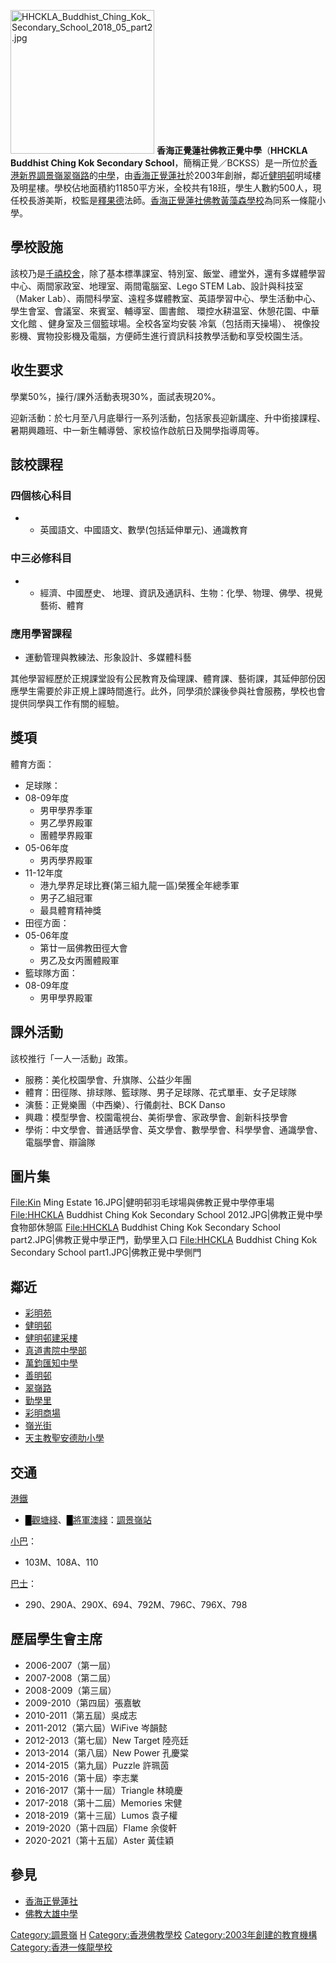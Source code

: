 {{Infobox School
| name = 香海正覺蓮社 佛教正覺中學
| other_name =HHCKLA Buddhist Ching Kok Secondary School
|image=[[File:HHCKLA_Buddhist_Ching_Kok_Secondary_School_2018_05_part1.jpg|300px]]
| motto = 覺正行儀
| established = 2003年
| type = 津貼中學
| affiliation = [[香海正覺蓮社|香海正覺蓮社]]
| district = [[西貢區|西貢區]]
| grades = 6
| Chancellor = [[釋果德|釋果德]]法師
| principal = 劉耀增(2003-2011)<br>游美斯(2011-)
| house = 覺(紅)、正(黃)、行(綠)、儀(橙)
| location = [[新界|新界]][[西貢區|西貢區]][[調景嶺|調景嶺]][[翠嶺路|翠嶺路]]38號 (請由[[勤學里|勤學里]]正門進入)
| information = 2246 3383
| fax = 2246 3283
| website = http://www.bckss.edu.hk/
| other = 
}}
[[File:HHCKLA_Buddhist_Ching_Kok_Secondary_School_2018_05_part2.jpg|230px]]
'''香海正覺蓮社佛教正覺中學'''（'''HHCKLA Buddhist Ching Kok Secondary School'''，簡稱正覺／BCKSS）是一所位於[[香港|香港]][[新界|新界]][[調景嶺|調景嶺]][[翠嶺路|翠嶺路]]的[[中學|中學]]，由[[香海正覺蓮社|香海正覺蓮社]]於2003年創辦，鄰近[[健明邨|健明邨]]明域樓及明星樓。學校佔地面積約11850平方米，全校共有18班，學生人數約500人，現任校長游美斯，校監是[[釋果德|釋果德]]法師。[[香海正覺蓮社佛教黃藻森學校|香海正覺蓮社佛教黃藻森學校]]為同系一條龍小學。

==學校設施==
該校乃是[[千禧校舍|千禧校舍]]，除了基本標準課室、特別室、飯堂、禮堂外，還有多媒體學習中心、兩間家政室、地理室、兩間電腦室、Lego STEM Lab、設計與科技室（Maker Lab）、兩間科學室、遠程多媒體教室、英語學習中心、學生活動中心、學生會室、會議室、來賓室、輔導室、圖書館、 環控水耕温室、休憩花園、中華文化館 、健身室及三個籃球場。全校各室均安裝 冷氣（包括雨天操場）、 視像投影機、實物投影機及電腦，方便師生進行資訊科技教學活動和享受校園生活。

==收生要求==
學業50%，操行/課外活動表現30%，面試表現20%。

迎新活動：於七月至八月底舉行一系列活動，包括家長迎新講座、升中銜接課程、暑期興趣班、中一新生輔導營、家校協作啟航日及開學指導周等。

==該校課程==

===四個核心科目===
**英國語文、中國語文、數學(包括延伸單元)、通識教育
===中三必修科目 ===
**經濟、中國歷史、 地理、資訊及通訊科、生物：化學、物理、佛學、視覺藝術、體育

===應用學習課程===
*運動管理與教練法、形象設計、多媒體科藝

其他學習經歷於正規課堂設有公民教育及倫理課、體育課、藝術課，其延伸部份因應學生需要於非正規上課時間進行。此外，同學須於課後參與社會服務，學校也會提供同學與工作有關的經驗。

==獎項==
體育方面：
*足球隊：
*08-09年度
**男甲學界季軍
**男乙學界殿軍
**團體學界殿軍
*05-06年度
**男丙學界殿軍
*11-12年度
**港九學界足球比賽(第三組九龍一區)榮獲全年總季軍
**男子乙組冠軍
**最具體育精神獎
*田徑方面：
*05-06年度
**第廿一屆佛教田徑大會
**男乙及女丙團體殿軍
*籃球隊方面：
*08-09年度
**男甲學界殿軍

==課外活動==
該校推行「一人一活動」政策。
*服務：美化校園學會、升旗隊、公益少年團
*體育：田徑隊、排球隊、籃球隊、男子足球隊、花式單車、女子足球隊
*演藝：正覺樂團（中西樂）、行儀劇社、BCK Danso
*興趣：模型學會、校園電視台、美術學會、家政學會、創新科技學會
*學術：中文學會、普通話學會、英文學會、數學學會、科學學會、通識學會、電腦學會、辯論隊

==圖片集==
<gallery>
File:Kin Ming Estate 16.JPG|健明邨羽毛球場與佛教正覺中學停車場
File:HHCKLA Buddhist Ching Kok Secondary School 2012.JPG|佛教正覺中學食物部休憩區
File:HHCKLA Buddhist Ching Kok Secondary School part2.JPG|佛教正覺中學正門，勤學里入口
File:HHCKLA Buddhist Ching Kok Secondary School part1.JPG|佛教正覺中學側門
</gallery>

==鄰近==
*[[彩明苑|彩明苑]]
*[[健明邨|健明邨]]
*[[健明邨建采樓|健明邨建采樓]]
*[[真道書院|真道書院中學部]]
*[[萬鈞匯知中學|萬鈞匯知中學]]
*[[善明邨|善明邨]]
*[[翠嶺路|翠嶺路]]
*[[勤學里|勤學里]]
*[[彩明商場|彩明商場]]
*[[嶺光街|嶺光街]]
*[[天主教聖安德肋小學|天主教聖安德肋小學]]

==交通==
;[[港鐵|港鐵]]
*<font color="{{觀塘綫色彩}}">█</font>[[觀塘綫|觀塘綫]]、<font color="{{將軍澳綫色彩}}">█</font>[[將軍澳綫|將軍澳綫]]：[[調景嶺站|調景嶺站]]
;[[小巴|小巴]]：
*103M、108A、110
;[[巴士|巴士]]：
*290、290A、290X、694、792M、796C、796X、798

== 歷屆學生會主席 ==

*2006-2007（第一屆）
*2007-2008（第二屆）
*2008-2009（第三屆）
*2009-2010（第四屆）張嘉敏
*2010-2011（第五屆）吳成志
*2011-2012（第六屆）WiFive 岑韻懿
*2012-2013（第七屆）New Target 陸亮廷
*2013-2014（第八屆）New Power 孔慶棠
*2014-2015（第九屆）Puzzle 許珮茵
*2015-2016（第十屆）李志業
*2016-2017（第十一屆）Triangle 林曉慶
*2017-2018（第十二屆）Memories 宋健
*2018-2019（第十三屆）Lumos 袁子權
*2019-2020（第十四屆）Flame 余俊軒
*2020-2021（第十五屆）Aster 黃佳穎

==參見==
*[[香海正覺蓮社|香海正覺蓮社]]
*[[佛教大雄中學|佛教大雄中學]]

{{Commonscat|HHCKLA Buddhist Ching Kok Secondary School|香海正覺蓮社佛教正覺中學}}

[[Category:調景嶺|Category:調景嶺]]
[[Category:西貢區中學|H]]
[[Category:香港佛教學校|Category:香港佛教學校]]
[[Category:2003年創建的教育機構|Category:2003年創建的教育機構]]
[[Category:香港一條龍學校|Category:香港一條龍學校]]